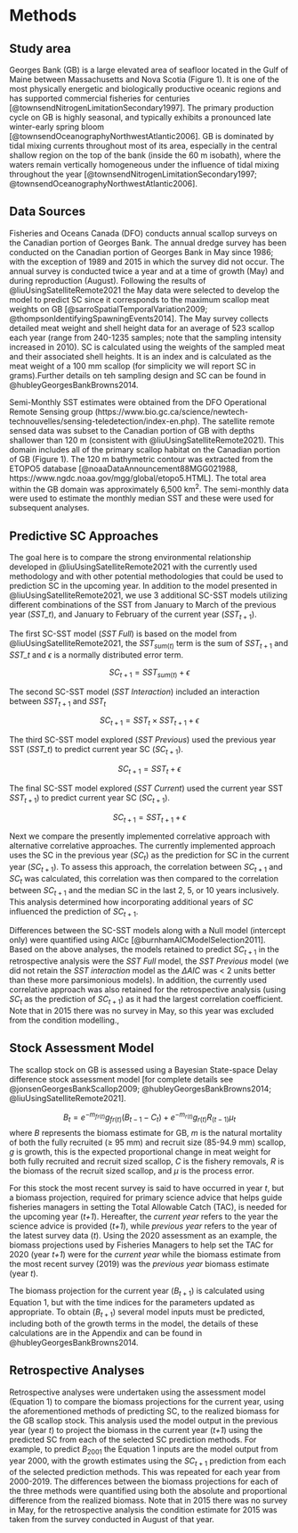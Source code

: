 # Methods {#ref-methods}

## Study area

Georges Bank (GB) is a large elevated area of seafloor located in the Gulf of Maine between Massachusetts and Nova Scotia (Figure 1).  It is one of the most physically energetic and biologically productive oceanic regions and has supported commercial fisheries for centuries [@townsendNitrogenLimitationSecondary1997]. The primary production cycle on GB is highly seasonal, and typically exhibits a pronounced late winter-early spring bloom [@townsendOceanographyNorthwestAtlantic2006]. GB is dominated by tidal mixing currents throughout most of its area, especially in the central shallow region on the top of the bank (inside the 60 m isobath), where the waters remain vertically homogeneous under the influence of tidal mixing throughout the year [@townsendNitrogenLimitationSecondary1997; @townsendOceanographyNorthwestAtlantic2006]. 

## Data Sources

Fisheries and Oceans Canada (DFO) conducts annual scallop surveys on the Canadian portion of Georges Bank. The annual dredge survey has been conducted on the Canadian portion of Georges Bank in May since 1986; with the exception of 1989 and 2015 in which the survey did not occur. The annual survey is conducted twice a year and at a time of growth (May) and during reproduction (August). Following the results of @liuUsingSatelliteRemote2021 the May data were selected to develop the model to predict SC since it corresponds to the maximum scallop meat weights on GB [@sarroSpatialTemporalVariation2009; @thompsonIdentifyingSpawningEvents2014]. The May survey collects detailed meat weight and shell height data for an average of 523 scallop each year (range from 240-1235 samples; note that the sampling intensity increased in 2010).  SC is calculated using the weights of the sampled meat and their associated shell heights. It is an index and is calculated as the meat weight of a 100 mm scallop (for simplicity we will report SC in grams).Further details on teh sampling design and SC can be found in @hubleyGeorgesBankBrowns2014. 

Semi-Monthly SST estimates were obtained from the DFO Operational Remote Sensing group (https://www.bio.gc.ca/science/newtech-technouvelles/sensing-teledetection/index-en.php). The satellite remote sensed data was subset to the Canadian portion of GB with depths shallower than 120 m (consistent with @liuUsingSatelliteRemote2021). This domain includes all of the primary scallop habitat on the Canadian portion of GB (Figure 1). The 120 m bathymetric contour was extracted from the ETOPO5 database [@noaaDataAnnouncement88MGG021988, https://www.ngdc.noaa.gov/mgg/global/etopo5.HTML]. The total area within the GB domain was approximately 6,500 km^2^. The semi-monthly data were used to estimate the monthly median SST and these were used for subsequent analyses. 

<!-- ## Condition-Environment Correlation -->

<!-- The strength of the relationship between SC in May of a given year and SST were assessed using the monthly SST data.  To investigate the influence of past environmental conditions on SC we followed the framework developed by @liuUsingSatelliteRemote2021.  The relationship between SC and SST was investigated at time lags of up to 32 months; for example the relationship between SC in 2015 was compared with each monthly SST estimate between January 2013 to July of 2015.  Whereas, the cumulative effect of each environmental covariate on SC was assessed as the sum of the monthly estimates; for example, the SC in August of 2015 was compared to the sum of the monthly SST estimates between January 2013 and July 2015.  -->

<!-- The strength of the relationship between the environmental covariate and SC was assessed using the coefficient of determination ($R^2$) from a simple linear model. The result of this analysis is a large matrix of $R^2$ values. There was little effect of SST at lags greater than 20 months (i.e. SC in the current year is not correlated with SST at lags longer than January of the previous year); therefore, only the results from January of the previous year to July of the current year are discussed.    -->

## Predictive SC Approaches

The goal here is to compare the strong environmental relationship developed in @liuUsingSatelliteRemote2021 with the currently used methodology and with other potential methodologies that could be used to prediction SC in the upcoming year. In addition to the model presented in @liuUsingSatelliteRemote2021, we use 3 additional SC-SST models utilizing different combinations of the SST from January to March of the previous year (*SST_t*), and January to February of the current year ($SST_{t+1}$). 

The first SC-SST model (*SST Full*) is based on the model from @liuUsingSatelliteRemote2021, the $SST_{sum(t)}$ term is the sum of $SST_{t+1}$ and *SST_t* and $\epsilon$ is a normally distributed error term.

$$ SC_{t+1} = SST_{sum(t)}  + \epsilon $$ 

The second SC-SST model (*SST Interaction*) included an interaction between $SST_{t+1}$ and $SST_{t}$

$$ SC_{t+1} = SST_{t} \times SST_{t+1} + \epsilon $$

The third SC-SST model explored (*SST Previous*) used the previous year SST (*SST_t*) to predict current year SC ($SC_{t+1}$).

$$   SC_{t+1} = SST_{t} + \epsilon  $$ 

The final SC-SST model explored (*SST Current*) used the current year SST $SST_{t+1}$) to predict current year SC ($SC_{t+1}$).

$$   SC_{t+1} = SST_{t+1} + \epsilon  $$ 

Next we compare the presently implemented correlative approach with alternative correlative approaches.  The currently implemented approach uses the SC in the previous year ($SC_t$) as the prediction for SC in the current year ($SC_{t+1}$). To assess this approach, the correlation between $SC_{t+1}$ and $SC_t$ was calculated, this correlation was then compared to the correlation between $SC_{t+1}$ and the median SC in the last 2, 5, or 10 years inclusively.  This analysis determined how incorporating additional years of *SC* influenced the prediction of $SC_{t+1}$. 

Differences between the SC-SST models along with a Null model (intercept only) were quantified using AICc [@burnhamAICModelSelection2011]. Based on the above analyses, the models retained to predict $SC_{t+1}$ in the retrospective analysis were the *SST Full* model, the *SST Previous* model (we did not retain the *SST interaction* model as the $\Delta AIC$ was < 2 units better than these more parsimonious models). In addition, the currently used correlative approach was also retained for the retrospective analysis (using $SC_t$ as the prediction of $SC_{t+1}$) as it had the largest correlation coefficient. Note that in 2015 there was no survey in May, so this year was excluded from the condition modelling., 

## Stock Assessment Model

The scallop stock on GB is assessed using a Bayesian State-space Delay difference stock assessment model [for complete details see @jonsenGeorgesBankScallop2009; @hubleyGeorgesBankBrowns2014; @liuUsingSatelliteRemote2021].  


$$  B_{t} = e^{-m_{fr(t)}} g_{fr(t)} (B_{t-1} - C_{t}) + e^{-m_{r(t)}} g_{r(t)} R_{(t-1)}\mu_t  $$
where *B* represents the biomass estimate for GB, *m* is the natural mortality of both the fully recruited ($\geq$ 95 mm) and recruit size (85-94.9 mm) scallop, *g* is growth, this is the expected proportional change in meat weight for both fully recruited and recruit sized scallop, *C* is the fishery removals, *R* is the biomass of the recruit sized scallop, and $\mu$ is the process error. 

For this stock the most recent survey is said to have occurred in year *t*, but a biomass projection, required for primary science advice that helps guide fisheries managers in setting the Total Allowable Catch (TAC), is needed for the upcoming year (*t+1*). Hereafter, the *current year* refers to the year the science advice is provided (*t+1*), while *previous year* refers to the year of the latest survey data (*t*). Using the 2020 assessment as an example, the biomass projections used by Fisheries Managers to help set the TAC for 2020 (year *t+1*) were for the *current year* while the biomass estimate from the most recent survey (2019) was the *previous year* biomass estimate (year *t*). 

The biomass projection for the current year ($B_{t+1}$) is calculated using Equation 1, but with the time indices for the parameters updated as appropriate.  To obtain ($B_{t+1}$) several model inputs must be predicted, including both of the growth terms in the model, the details of these calculations are in the Appendix and can be found in @hubleyGeorgesBankBrowns2014. 


## Retrospective Analyses

Retrospective analyses were undertaken using the assessment model (Equation 1) to compare the biomass projections for the current year, using the aforementioned methods of predicting SC, to the realized biomass for the GB scallop stock. This analysis used the model output in the previous year (year *t*) to project the biomass in the current year (*t+1*) using the predicted SC from each of the selected SC prediction methods. For example, to predict $B_{2001}$ the Equation 1 inputs are the model output from year 2000, with the growth estimates using the $SC_{t+1}$ prediction from each of the selected prediction methods. This was repeated for each year from 2000-2019. The differences between the biomass projections for each of the three methods were quantified using both the absolute and proportional difference from the realized biomass. Note that in 2015 there was no survey in May, for the retrospective analysis the condition estimate for 2015 was taken from the survey conducted in August of that year.
